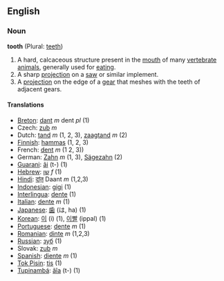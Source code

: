 ==English==

===Noun===
'''tooth''' (Plural: [[teeth]])

#A hard, calcaceous structure present in the [[mouth]] of many [[vertebrate]] [[animals]], generally used for [[eat]]ing.
#A sharp [[projection]] on a [[saw]] or similar implement.
#A [[projection]] on the edge of a [[gear]] that meshes with the teeth of adjacent gears.

==== Translations ====
*[[Breton]]: [[dant]] ''m'' dent ''pl'' (1)
*Czech: [[zub]] ''m''
*Dutch: [[tand]] ''m'' (1, 2, 3), [[zaagtand]] ''m'' (2)
*[[Finnish]]: [[hammas]] (1, 2, 3)
*French: [[dent]] ''m'' (1 2, 3))
*German: [[Zahn]] ''m'' (1, 3), [[Sägezahn]] (2)
*[[Guarani]]: [[ãi]] (t-) (1)
*[[Hebrew]]: [[שן]] ''f'' (1)
*[[Hindi]]: [[दांत़]] Daant ''m'' (1,2,3)
*[[Indonesian]]: [[gigi]] (1)
*[[Interlingua]]: [[dente]] (1)
*[[Italian]]: [[dente]] ''m'' (1)
*[[Japanese]]: [[歯]] (は, ha) (1)
*[[Korean]]: [[이]] (i) (1), [[이빨]] (ippal) (1)
*[[Portuguese]]: [[dente]] ''m'' (1)
*[[Romanian]]: [[dinte]] ''m'' (1,2,3)
*[[Russian]]: [[зуб]] (1)
*Slovak: [[zub]] ''m''
*[[Spanish]]: [[diente]] ''m'' (1)
*[[Tok Pisin]]: [[tis]] (1)
*[[Tupinambá]]: [[ãîa]] (t-) (1)